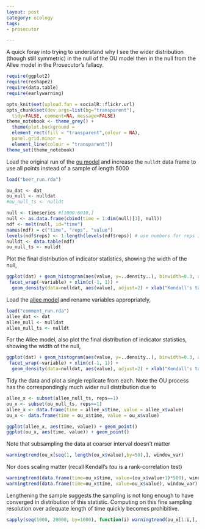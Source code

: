 ```yaml
---
layout: post
category: ecology
tags:
- prosecutor

---
```



A quick foray into trying to understand why I see the wider distribution (though still symmetric) in the null of the OU model then in the null from the Allee model in the Prosecutor's fallacy.  

```r
require(ggplot2)
require(reshape2)
require(data.table)
require(earlywarning)
```


```r
opts_knit$set(upload.fun = socialR::flickr.url)
opts_chunk$set(dev.args=list(bg="transparent"),
  tidy=FALSE, comment=NA, message=FALSE)
theme_notebook <- theme_grey() + 
  theme(plot.background = 
  element_rect(fill = "transparent",colour = NA),
  panel.grid.minor = 
  element_line(colour = "transparent"))
theme_set(theme_notebook)
```


Load the original run of the [ou model](https://github.com/cboettig/earlywarning/blob/712b63d2719839b6bbf4188d9affb34d7cec68ce/inst/examples/beer.md) and increase the `nulldt` data frame to use all points instead of a sample of length 5000

```r
load("beer_run.rda")

ou_dat <- dat
ou_null <- nulldat
#ou_null_ts <- nulldt

null <- timeseries #[1000:6010,]
null <- as.data.frame(cbind(time = 1:dim(null)[1], null))
ndf <- melt(null, id="time")
names(ndf) = c("time", "reps", "value")
levels(ndf$reps) <- 1:length(levels(ndf$reps)) # use numbers for reps instead of V1, V2, etc
nulldt <- data.table(ndf)
ou_null_ts <- nulldt
```

Plot the final distribution of indicator statistics, showing the width of the null,

```r
ggplot(dat) + geom_histogram(aes(value, y=..density..), binwidth=0.3, alpha=.5) +
 facet_wrap(~variable) + xlim(c(-1, 1)) + 
  geom_density(data=nulldat, aes(value), adjust=2) + xlab("Kendall's tau") + theme_bw()
```


Load the [allee model](https://github.com/cboettig/earlywarning/blob/712b63d2719839b6bbf4188d9affb34d7cec68ce/inst/examples/comment.md) and rename variables appropriately,

```r
load("comment_run.rda")
allee_dat <- dat
allee_null <- nulldat
allee_null_ts <- nulldt
```

For the Allee model, also plot the final distribution of indicator statistics, showing the width of the null,

```r
ggplot(dat) + geom_histogram(aes(value, y=..density..), binwidth=0.3, alpha=.5) +
 facet_wrap(~variable) + xlim(c(-1, 1)) + 
  geom_density(data=nulldat, aes(value), adjust=2) + xlab("Kendall's tau") + theme_bw()
```


Tidy the data and plot a single replicate from each.  Note the OU process has the correspondingly much wider null distribution due to 

```r
allee_x <- subset(allee_null_ts, reps==1)
ou_x <- subset(ou_null_ts, reps==1)
allee_x <- data.frame(time = allee_x$time, value = allee_x$value)
ou_x <- data.frame(time = ou_x$time, value = ou_x$value)

ggplot(allee_x, aes(time, value)) + geom_point()
ggplot(ou_x, aes(time, value)) + geom_point()

```



Note that subsampling the data at coarser interval doesn't matter

```r
warningtrend(ou_x[seq(1, length(ou_x$value),by=50),], window_var)
```

Nor does scaling matter (recall Kendall's $tau$ is a rank-correlation test)

```r
warningtrend(data.frame(time=ou_x$time, value=(ou_x$value+1)*500), window_var)
warningtrend(data.frame(time=ou_x$time, value=ou_x$value), window_var)
```


Lengthening the sample suggests the sampling is not long enough to have converged in distribution of this statistic.  Computing on this fine sampling resolution over adequate length of time quickly becomes prohibitive.   

```r
sapply(seq(1000, 20000, by=1000), function(i) warningtrend(ou_x[1:i,], window_var))

```
